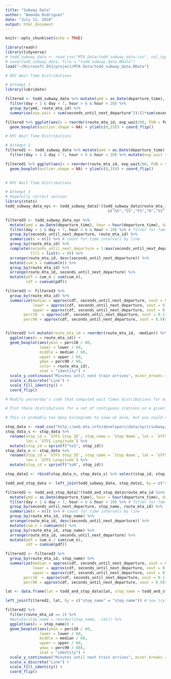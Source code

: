 ```yaml
---
title: "Subway Data"
author: "Amanda Rodriguez"
date: "July 11, 2018"
output: html_document
---
```


```r
knitr::opts_chunk$set(echo = TRUE)
```
```r
library(readr)
library(tidyverse)
# todd_subway_data <- read_csv("MTA Data/todd_subway_data.csv", col_types = cols(route_mta_id = col_factor(levels = NULL)))
# save(todd_subway_data, file = "todd_subway_data.RData")
load("~/Microsoft DS3/project/MTA Data/todd_subway_data.RData")
```

```r
# NYC Wait Time Distributions

# Attempt 1
library(lubridate)

filtered <- todd_subway_data %>% mutate(ymd = as.Date(departure_time), hour = hour(departure_time), day = wday(departure_time)) %>% 
  filter(day > 1 & day < 7, hour > 6 & hour < 20) %>%
  group_by(ymd, route_mta_id) %>% 
  summarise(exp_wait = sum(seconds_until_next_departure^2)/(2*sum(seconds_until_next_departure)), total_sec = sum(seconds_until_next_departure)) 

filtered %>% ggplot(aes(x = reorder(route_mta_id, exp_wait/60, FUN = function(x){-median(x)}), y = exp_wait/60)) + 
  geom_boxplot(outlier.shape = NA) + ylim(c(0,15)) + coord_flip()

```

```r
# NYC Wait Time Distributions

# Attempt 2
filtered1 <- todd_subway_data %>% mutate(ymd = as.Date(departure_time), hour = hour(departure_time), day = wday(departure_time)) %>% 
  filter(day > 1 & day < 7, hour > 6 & hour < 20) %>% mutate(exp_wait = seconds_until_next_departure/2)

filtered1 %>% ggplot(aes(x = reorder(route_mta_id, exp_wait/60, FUN = function(x){-median(x)}), y = exp_wait/60)) + 
  geom_boxplot(outlier.shape = NA) + ylim(c(0,15)) + coord_flip() 
  

```

```r
# NYC Wait Time Distributions

# Attempt 3
# Hopefully correct version
library(stats)
todd_subway_data_nyc <- todd_subway_data[!(todd_subway_data$route_mta_id %in%
                                             c("GS","SS","FS","H","SI")), ] # remove Staten Island and shuttles

filtered3 <- todd_subway_data_nyc %>%
  mutate(ymd = as.Date(departure_time), hour = hour(departure_time), day = wday(departure_time)) %>% 
  filter(day > 1 & day < 7, hour > 6 & hour < 20) %>% # filter for 7am-8pm during weekdays
  group_by(seconds_until_next_departure, route_mta_id) %>% 
  summarize(n = n()) %>% # count for time intervals by line
  group_by(route_mta_id) %>% 
  complete(seconds_until_next_departure = 1:max(seconds_until_next_departure), 
           fill = list(n = 0)) %>%
  arrange(route_mta_id, desc(seconds_until_next_departure)) %>% 
  mutate(cum_n = cumsum(n)) %>%
  group_by(route_mta_id) %>%
  arrange(route_mta_id, seconds_until_next_departure) %>%
  mutate(pdf = cum_n / sum(cum_n), 
         cdf = cumsum(pdf))

filtered3 <- filtered3 %>% 
  group_by(route_mta_id) %>%
  summarize(median = approx(cdf, seconds_until_next_departure, xout = 0.5)$y, 
            lower = approx(cdf, seconds_until_next_departure, xout = 0.25)$y, 
            upper = approx(cdf, seconds_until_next_departure, xout = 0.75)$y,
        perc10  = approx(cdf, seconds_until_next_departure, xout = 0.1)$y,
        perc90 = approx(cdf, seconds_until_next_departure, xout = 0.9)$y) 


filtered3 %>% mutate(route_mta_id = reorder(route_mta_id, -median)) %>%
  ggplot(aes(x = route_mta_id)) + 
  geom_boxplot(aes(ymin = perc10 / 60, 
               lower = lower / 60, 
               middle = median / 60, 
               upper = upper / 60, 
               ymax = perc90 / 60, 
               color = route_mta_id), 
               stat = "identity") + 
  scale_y_continuous("Minutes until next train arrives", minor_breaks = NULL) +
  scale_x_discrete("Line") +
  scale_fill_identity() +
  coord_flip() 

```

```r
# Modify yesterday's code that computed wait times distributions for each line to do the same at the station level (keep 7am - 8pm weekday restriction)

# Plot these distributions for a set of contiguous stations on a given line

# This is probably too many histograms to view at once, but you could visualize some summary statistics across all stations (e.g., with a box or ribbon plot)

stop_data <- read_csv("http://web.mta.info/developers/data/nyct/subway/Stations.csv")
stop_data_s <- stop_data %>%
  rename(stop_id = `GTFS Stop ID`, stop_name = `Stop Name`, lat = `GTFS Latitude`, 
         lon = `GTFS Longitude`) %>%
  mutate(stop_id = sprintf("%sS", stop_id)) 
stop_data_n <- stop_data %>%
  rename(stop_id = `GTFS Stop ID`, stop_name = `Stop Name`, lat = `GTFS Latitude`, 
         lon = `GTFS Longitude`) %>%
  mutate(stop_id = sprintf("%sN", stop_id))

stop_data1 <- rbind(stop_data_n, stop_data_s) %>% select(stop_id, stop_name, lat, lon)

todd_and_stop_data <- left_join(todd_subway_data, stop_data1, by = c("stop_mta_id" = "stop_id"))
```

```r
filtered2 <- todd_and_stop_data[!(todd_and_stop_data$route_mta_id %in% c("GS","SS","FS","H","SI")), ] %>%
  mutate(ymd = as.Date(departure_time), hour = hour(departure_time), day = wday(departure_time)) %>% 
  filter(day > 1 & day < 7, hour > 6 & hour < 20) %>% # filter for 7am-8pm during weekdays
  group_by(seconds_until_next_departure, stop_name, route_mta_id) %>% 
  summarize(n = n()) %>% # count for time intervals by line
  group_by(route_mta_id, stop_name) %>% 
  arrange(route_mta_id, desc(seconds_until_next_departure)) %>% 
  mutate(cum_n = cumsum(n)) %>%
  group_by(route_mta_id, stop_name) %>%
  arrange(route_mta_id, seconds_until_next_departure) %>%
  mutate(pdf = cum_n / sum(cum_n), 
         cdf = cumsum(pdf))

filtered2 <- filtered2 %>% 
  group_by(route_mta_id, stop_name) %>%
  summarize(median = approx(cdf, seconds_until_next_departure, xout = 0.5)$y, 
            lower = approx(cdf, seconds_until_next_departure, xout = 0.25)$y, 
            upper = approx(cdf, seconds_until_next_departure, xout = 0.75)$y,
        perc10  = approx(cdf, seconds_until_next_departure, xout = 0.1)$y,
        perc90 = approx(cdf, seconds_until_next_departure, xout = 0.9)$y) 

lat <- data.frame(lat = todd_and_stop_data$lat, stop_name = todd_and_stop_data$stop_name, stringsAsFactors = FALSE) %>% arrange(desc(lat))

left_join(filtered2, lat, by = c("stop_name" = "stop_name")) # now trying to organize station names from first to last station

filtered2 %>% 
  filter(route_mta_id == 2) %>%  
  #mutate(stop_name = reorder(stop_name, -lat)) %>%
  ggplot(aes(x = stop_name)) + 
  geom_boxplot(aes(ymin = perc10 / 60, 
               lower = lower / 60, 
               middle = median / 60, 
               upper = upper / 60, 
               ymax = perc90 / 60), 
               stat = "identity") +
  scale_y_continuous("Minutes until next train arrives", minor_breaks = NULL) +
  scale_x_discrete("Line") +
  scale_fill_identity() +
  coord_flip()  
```